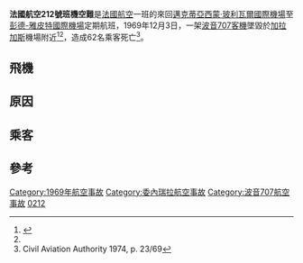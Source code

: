
{{Infobox Airliner accident
|name=法國航空212號班機
|Date= 1969年12月3日
|image=Boeing 707-328, Air France AN1389581.jpg
|caption= 法航一架707,與失事客機相似
|Type=飛機失控
|Site=[[加拉加斯|加拉加斯]]
|Origin=[[邁克蒂亞西蒙·玻利瓦爾國際機場|邁克蒂亞西蒙·玻利瓦爾國際機場]]
|Destination=[[彭德-雅皮特國際機場|彭德-雅皮特國際機場]]
|Fatalities=62 (all)
|Aircraft Type= [[波音707|波音707]]
|Operator=[[法國航空|法國航空]]
|Tail Number= F-BHSZ
|Passengers=41
|Crew=21
|Survivors = 0
|}}

'''法國航空212號班機空難'''是[[法國航空|法國航空]]一班的來回[[邁克蒂亞西蒙·玻利瓦爾國際機場|邁克蒂亞西蒙·玻利瓦爾國際機場]]至[[彭德-雅皮特國際機場|彭德-雅皮特國際機場]]定期航班，1969年12月3日，一架[[波音707|波音707]][[客機|客機]]墜毀於[[加拉加斯|加拉加斯]]機場附近<ref>{{Cite web |url=http://news.google.com/newspapers?id=h0pJAAAAIBAJ&sjid=NoQMAAAAIBAJ&pg=1745,1042399&dq=air+france+caracas+cause&hl=en |title=Air France craft lost at Caracas |access-date=2014-03-23 |archive-date=2021-08-28 |archive-url=https://web.archive.org/web/20210828012045/https://news.google.com/newspapers?id=h0pJAAAAIBAJ&sjid=NoQMAAAAIBAJ&pg=1745%2C1042399&dq=air+france+caracas+cause&hl=en |dead-url=no }}</ref><ref name="CAA" />，造成62名乘客死亡<ref name="CAA">Civil Aviation Authority 1974, p. 23/69</ref>。

==飛機==


==原因==

==乘客==


==參考==
<references/>


{{1969年航空事故}}
[[Category:1969年航空事故|Category:1969年航空事故]]
[[Category:委內瑞拉航空事故|Category:委內瑞拉航空事故]]
[[Category:波音707航空事故|Category:波音707航空事故]]
[[Category:法國航空公司航空事故|0212]]